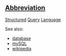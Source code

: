 ==[[Wiktionary:List of acronyms and abbreviations|Abbreviation]]==

[[Structured]] [[Query]] [[Language]]

See also:
* [[database]]
* [[mySQL]]
* [[w:SQL|wikipedia]]